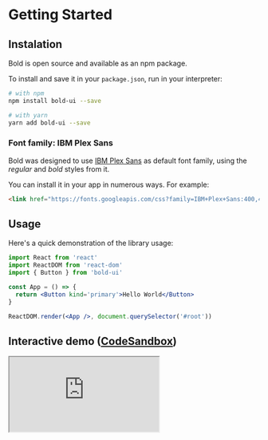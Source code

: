 # Getting Started

## Instalation

Bold is open source and available as an npm package.

To install and save it in your `package.json`, run in your interpreter:

```sh
# with npm
npm install bold-ui --save

# with yarn
yarn add bold-ui --save
```

### Font family: IBM Plex Sans

Bold was designed to use [IBM Plex Sans](https://fonts.google.com/specimen/IBM+Plex+Sans) as default font family, using the _regular_ and _bold_ styles from it.

You can install it in your app in numerous ways. For example:

```html
<link href="https://fonts.googleapis.com/css?family=IBM+Plex+Sans:400,400i,700,700i" rel="stylesheet" />
```

## Usage

Here's a quick demonstration of the library usage:

```jsx
import React from 'react'
import ReactDOM from 'react-dom'
import { Button } from 'bold-ui'

const App = () => {
  return <Button kind='primary'>Hello World</Button>
}

ReactDOM.render(<App />, document.querySelector('#root'))
```

## Interactive demo ([CodeSandbox](https://codesandbox.io))

<iframe
  src='https://codesandbox.io/embed/black-violet-3ejig?autoresize=1&fontsize=14&view=preview'
  title='bold-hello-world'
  allow='geolocation; microphone; camera; midi; vr; accelerometer; gyroscope; payment; ambient-light-sensor; encrypted-media'
  style={{ width: '100%', height: '500px', border: 0, borderRadius: '4px', overflow: 'hidden' }}
  sandbox='allow-modals allow-forms allow-popups allow-scripts allow-same-origin'
></iframe>
